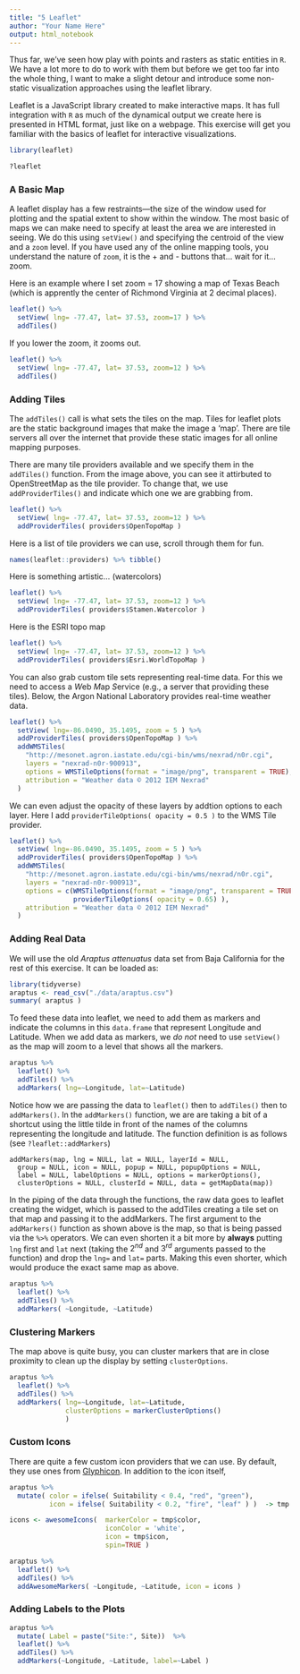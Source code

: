```yaml
---
title: "5 Leaflet"
author: "Your Name Here"
output: html_notebook
---
```


Thus far, we've seen how play with points and rasters as static entities in `R`.  We have a lot more to do to work with them but before we get too far into the whole thing, I want to make a slight detour and introduce some non-static visualization approaches using the leaflet library.  

Leaflet is a JavaScript library created to make interactive maps.  It has full integration with `R` as much of the dynamical output we create here is presented in HTML format, just like on a webpage.  This exercise will get you familiar with the basics of leaflet for interactive visualizations.


```r
library(leaflet)

?leaflet
```


### A Basic Map

A leaflet display has a few restraints—the size of the window used for plotting and the spatial extent to show within the window.  The most basic of maps we can make need to specify at least the area we are interested in seeing.  We do this using `setView()` and specifying the centroid of the view and a `zoom` level.  If you have used any of the online mapping tools, you understand the nature of `zoom`, it is the + and - buttons that... wait for it... zoom.

Here is an example where I set zoom = 17 showing a map of Texas Beach (which is apprently the center of Richmond Virginia at 2 decimal places).

```r
leaflet() %>% 
  setView( lng= -77.47, lat= 37.53, zoom=17 ) %>% 
  addTiles()
```

If you lower the zoom, it zooms out.

```r
leaflet() %>% 
  setView( lng= -77.47, lat= 37.53, zoom=12 ) %>% 
  addTiles()
```

### Adding Tiles

The `addTiles()` call is what sets the tiles on the map.  Tiles for leaflet plots are the static background images that make the image a 'map'.  There are tile servers all over the internet that provide these static images for all online mapping purposes.

There are many tile providers available and we specify them in the `addTiles()` function.  From the image above, you can see it attirbuted to OpenStreetMap as the tile provider.  To change that, we use `addProviderTiles()` and indicate which one we are grabbing from.

```r
leaflet() %>% 
  setView( lng= -77.47, lat= 37.53, zoom=12 ) %>% 
  addProviderTiles( providers$OpenTopoMap )
```


Here is a list of tile providers we can use, scroll through them for fun.

```r
names(leaflet::providers) %>% tibble()
```

Here is something artistic... (watercolors)

```r
leaflet() %>% 
  setView( lng= -77.47, lat= 37.53, zoom=12 ) %>% 
  addProviderTiles( providers$Stamen.Watercolor )
```

Here is the ESRI topo map

```r
leaflet() %>% 
  setView( lng= -77.47, lat= 37.53, zoom=12 ) %>% 
  addProviderTiles( providers$Esri.WorldTopoMap )
```


You can also grab custom tile sets representing real-time data.  For this we need to access a *W*eb *M*ap *S*ervice (e.g., a server that providing these tiles).  Below, the Argon National Laboratory provides real-time weather data.

```r
leaflet() %>% 
  setView( lng=-86.0490, 35.1495, zoom = 5 ) %>% 
  addProviderTiles( providers$OpenTopoMap ) %>% 
  addWMSTiles(
    "http://mesonet.agron.iastate.edu/cgi-bin/wms/nexrad/n0r.cgi",
    layers = "nexrad-n0r-900913",
    options = WMSTileOptions(format = "image/png", transparent = TRUE),
    attribution = "Weather data © 2012 IEM Nexrad"
  )
```

We can even adjust the opacity of these layers by addtion options to each layer.  Here I add `providerTileOptions( opacity = 0.5 )` to the WMS Tile provider.

```r
leaflet() %>% 
  setView( lng=-86.0490, 35.1495, zoom = 5 ) %>% 
  addProviderTiles( providers$OpenTopoMap ) %>% 
  addWMSTiles(
    "http://mesonet.agron.iastate.edu/cgi-bin/wms/nexrad/n0r.cgi",
    layers = "nexrad-n0r-900913",
    options = c(WMSTileOptions(format = "image/png", transparent = TRUE),
                providerTileOptions( opacity = 0.65) ),
    attribution = "Weather data © 2012 IEM Nexrad"
  )
```


### Adding Real Data

We will use the old *Araptus attenuatus* data set from Baja California for the rest of this exercise.  It can be loaded as:  

```r
library(tidyverse)
araptus <- read_csv("./data/araptus.csv") 
summary( araptus )
```

To feed these data into leaflet, we need to add them as markers and indicate the columns in this `data.frame` that represent Longitude and Latitude.  When we add data as markers, we *do not* need to use `setView()` as the map will zoom to a level that shows all the markers.

```r
araptus %>%
  leaflet() %>%
  addTiles() %>%
  addMarkers( lng=~Longitude, lat=~Latitude)
```

Notice how we are passing the data to `leaflet()` then to `addTiles()` then to `addMarkers()`.  In the `addMarkers()` function, we are are taking a bit of a shortcut using the little tilde in front of the names of the columns representing the longitude and latitude.  The function definition is as follows (see `?leaflet::addMarkers`)

```
addMarkers(map, lng = NULL, lat = NULL, layerId = NULL,
  group = NULL, icon = NULL, popup = NULL, popupOptions = NULL,
  label = NULL, labelOptions = NULL, options = markerOptions(),
  clusterOptions = NULL, clusterId = NULL, data = getMapData(map))
```

In the piping of the data through the functions, the raw data goes to leaflet creating the widget, which is passed to the addTiles creating a tile set on that map and passing it to the addMarkers. The first argument to the `addMarkers()` function as shown above is the map, so that is being passed via the `%>%` operators.  We can even shorten it a bit more by **always** putting `lng` first and `lat` next (taking the $2^{nd}$ and $3^{rd}$ arguments passed to the function) and drop the `lng=` and `lat=` parts.  Making this even shorter, which would produce the exact same map as above.

```r
araptus %>%
  leaflet() %>%
  addTiles() %>%
  addMarkers( ~Longitude, ~Latitude)
```

### Clustering Markers

The map above is quite busy, you can cluster markers that are in close proximity to clean up the display by setting `clusterOptions`.

```r
araptus %>%
  leaflet() %>%
  addTiles() %>%
  addMarkers( lng=~Longitude, lat=~Latitude, 
              clusterOptions = markerClusterOptions()
              )
```


### Custom Icons

There are quite a few custom icon providers that we can use.  By default, they use ones from [Glyphicon](https://getbootstrap.com/docs/3.3/components/#glyphicons).  In addition to the icon itself, 

```r

araptus %>%
  mutate( color = ifelse( Suitability < 0.4, "red", "green"),
          icon = ifelse( Suitability < 0.2, "fire", "leaf" ) )  -> tmp

icons <- awesomeIcons(  markerColor = tmp$color,
                        iconColor = 'white',
                        icon = tmp$icon, 
                        spin=TRUE )  

araptus %>%
  leaflet() %>%
  addTiles() %>%
  addAwesomeMarkers( ~Longitude, ~Latitude, icon = icons )
```



### Adding Labels to the Plots


```r
araptus %>%
  mutate( Label = paste("Site:", Site))  %>%
  leaflet() %>%
  addTiles() %>%
  addMarkers(~Longitude, ~Latitude, label=~Label )
```






















